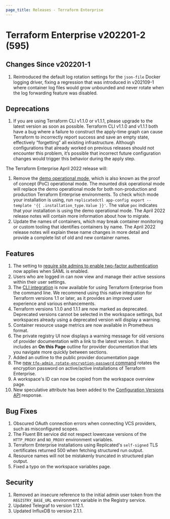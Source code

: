 ```yaml
---
page_title: Releases - Terraform Enterprise
---
```


# Terraform Enterprise v202201-2 (595)

## Changes Since v202201-1

1. Reintroduced the default log rotation settings for the `json-file` Docker logging driver, fixing a regression that was introduced in v202109-1 where container log files would grow unbounded and never rotate when the log forwarding feature was disabled.

## Deprecations

1. If you are using Terraform CLI v1.1.0 or v1.1.1, please upgrade to the latest version as soon as possible. Terraform CLI v1.1.0 and v1.1.1 both have a bug where a failure to construct the apply-time graph can cause Terraform to incorrectly report success and save an empty state, effectively “forgetting” all existing infrastructure. Although configurations that already worked on previous releases should not encounter this problem, it’s possible that incorrect future configuration changes would trigger this behavior during the apply step.

The Terraform Enterprise April 2022 release will:

1. Remove the [demo operational mode](/enterprise/install/pre-install-checklist#operational-mode-decision), which is also known as the proof of concept (PoC) operational mode. The mounted disk operational mode will replace the demo operational mode for both non-production and production Terraform Enterprise environments. To check which mode your installation is using, run `replicatedctl app-config export --template '{{ .installation_type.Value }}'`. The value `poc` indicates that your installation is using the demo operational mode. The April 2022 release notes will contain more information about how to migrate.
1. Update the names of containers, which may break container monitoring or custom tooling that identifies containers by name. The April 2022 release notes will explain these name changes in more detail and provide a complete list of old and new container names.

## Features

1. The setting to [require site admins to enable two-factor authentication](/enterprise/admin/application/general#require-site-admins-to-enable-two-factor-authentication) now applies when SAML is enabled.
1. Users who are logged in can now view and manage their active sessions within their user settings.
1. The [CLI integration](/cli/cloud) is now available for using Terraform Enterprise from the command line. We recommend using this native integration for Terraform versions 1.1 or later, as it provides an improved user experience and various enhancements.
1. Terraform versions 1.1.0 and 1.1.1 are now marked as deprecated. Deprecated versions cannot be selected in the workspace settings, but workspaces already using a deprecated version will display a warning.
1. Container resource usage metrics are now available in Prometheus format.
1. The private registry UI now displays a warning message for old versions of provider documentation with a link to the latest version. It also includes an **On this Page** outline for provider documentation that lets you navigate more quickly between sections. 
1. Added an outline to the public provider documentation page
1. The [new `tfe-admin rotate-encryption-password` command](/enterprise/admin/infrastructure/admin-cli) rotates the encryption password on active/active installations of Terraform Enterprise.
1. A workspace's ID can now be copied from the workspace overview page.
1. New speculative attribute has been added to the [Configuration Versions API](/cloud-docs/api-docs/configuration-versions) response.

## Bug Fixes

1. Obscured OAuth connection errors when connecting VCS providers, such as misconfigured scopes.
1. The Fluent Bit service did not respect lowercase versions of the `HTTP_PROXY` and `NO_PROXY` environment variables.
1. Terraform Enterprise installations using Replicated's `self-signed` TLS certificates returned 500 when fetching structured run output.
1. Resource names will not be mistakenly truncated in structured plan output.
1. Fixed a typo on the workspace variables page.

## Security

1. Removed an insecure reference to the initial admin user token from the `REGISTRY_BASE_URL` environment variable in the Registry service.
1. Updated Telegraf to version 1.12.1.
1. Updated InfluxDB to version 2.1.1.
